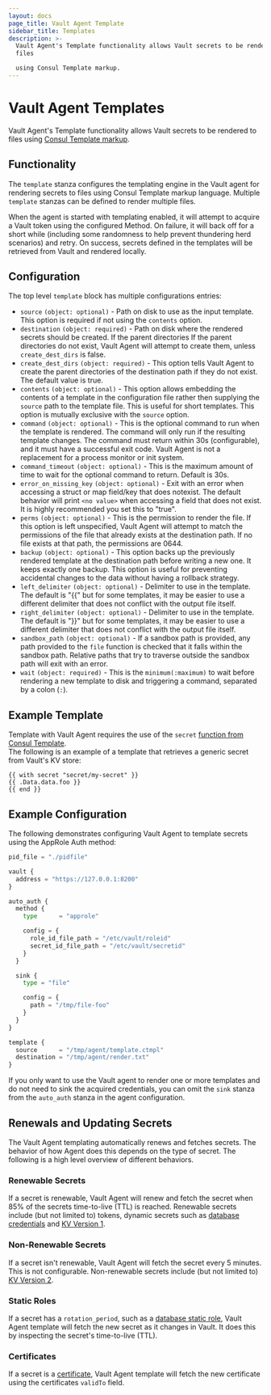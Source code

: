 ```yaml
---
layout: docs
page_title: Vault Agent Template
sidebar_title: Templates
description: >-
  Vault Agent's Template functionality allows Vault secrets to be rendered to
  files 

  using Consul Template markup.
---
```


# Vault Agent Templates

Vault Agent's Template functionality allows Vault secrets to be rendered to files
using [Consul Template markup](https://github.com/hashicorp/consul-template#templating-language).

## Functionality

The `template` stanza configures the templating engine in the Vault agent for rendering
secrets to files using Consul Template markup language. Multiple `template` stanzas
can be defined to render multiple files.

When the agent is started with templating enabled, it will attempt to acquire a
Vault token using the configured Method. On failure, it will back off for a short
while (including some randomness to help prevent thundering herd scenarios) and
retry. On success, secrets defined in the templates will be retrieved from Vault and
rendered locally.

## Configuration

The top level `template` block has multiple configurations entries:

- `source` `(object: optional)` - Path on disk to use as the input template. This
  option is required if not using the `contents` option.
- `destination` `(object: required)` - Path on disk where the rendered secrets should
  be created. If the parent directories If the parent directories do not exist, Vault
  Agent will attempt to create them, unless `create_dest_dirs` is false.
- `create_dest_dirs` `(object: required)` - This option tells Vault Agent to create
  the parent directories of the destination path if they do not exist. The default
  value is true.
- `contents` `(object: optional)` - This option allows embedding the contents of
  a template in the configuration file rather then supplying the `source` path to
  the template file. This is useful for short templates. This option is mutually
  exclusive with the `source` option.
- `command` `(object: optional)` - This is the optional command to run when the
  template is rendered. The command will only run if the resulting template changes.
  The command must return within 30s (configurable), and it must have a successful
  exit code. Vault Agent is not a replacement for a process monitor or init system.
- `command_timeout` `(object: optional)` - This is the maximum amount of time to
  wait for the optional command to return. Default is 30s.
- `error_on_missing_key` `(object: optional)` - Exit with an error when accessing
  a struct or map field/key that does notexist. The default behavior will print `<no value>`
  when accessing a field that does not exist. It is highly recommended you set this
  to "true".
- `perms` `(object: optional)` - This is the permission to render the file. If
  this option is left unspecified, Vault Agent will attempt to match the permissions
  of the file that already exists at the destination path. If no file exists at that
  path, the permissions are 0644.
- `backup` `(object: optional)` - This option backs up the previously rendered template
  at the destination path before writing a new one. It keeps exactly one backup.
  This option is useful for preventing accidental changes to the data without having
  a rollback strategy.
- `left_delimiter` `(object: optional)` - Delimiter to use in the template. The
  default is "{{" but for some templates, it may be easier to use a different
  delimiter that does not conflict with the output file itself.
- `right_delimiter` `(object: optional)` - Delimiter to use in the template. The
  default is "}}" but for some templates, it may be easier to use a different
  delimiter that does not conflict with the output file itself.
- `sandbox_path` `(object: optional)` - If a sandbox path is provided, any path
  provided to the `file` function is checked that it falls within the sandbox path.
  Relative paths that try to traverse outside the sandbox path will exit with an error.
- `wait` `(object: required)` - This is the `minimum(:maximum)` to wait before rendering
  a new template to disk and triggering a command, separated by a colon (`:`).

## Example Template

Template with Vault Agent requires the use of the `secret` [function from Consul Template](https://github.com/hashicorp/consul-template#secret).  
The following is an example of a template that retrieves a generic secret from Vault's
KV store:

```
{{ with secret "secret/my-secret" }}
{{ .Data.data.foo }}
{{ end }}
```

## Example Configuration

The following demonstrates configuring Vault Agent to template secrets using the
AppRole Auth method:

```python
pid_file = "./pidfile"

vault {
  address = "https://127.0.0.1:8200"
}

auto_auth {
  method {
    type      = "approle"

    config = {
      role_id_file_path = "/etc/vault/roleid"
      secret_id_file_path = "/etc/vault/secretid"
    }
  }

  sink {
    type = "file"

    config = {
      path = "/tmp/file-foo"
    }
  }
}

template {
  source      = "/tmp/agent/template.ctmpl"
  destination = "/tmp/agent/render.txt"
}
```

If you only want to use the Vault agent to render one or more templates and do
not need to sink the acquired credentials, you can omit the `sink` stanza from
the `auto_auth` stanza in the agent configuration.

## Renewals and Updating Secrets

The Vault Agent templating automatically renews and fetches secrets.  The behavior
of how Agent does this depends on the type of secret.  The following is a high level
overview of different behaviors.

### Renewable Secrets

If a secret is renewable, Vault Agent will renew and fetch the secret when 85% of the
secrets time-to-live (TTL) is reached. Renewable secrets include (but not limited
to) tokens, dynamic secrets such as [database credentials](/docs/secrets/databases) and [KV Version 1](/docs/secrets/kv/kv-v1).

### Non-Renewable Secrets

If a secret isn't renewable, Vault Agent will fetch the secret every 5 minutes. This is not
configurable.  Non-renewable secrets include (but not limited to) [KV Version 2](/docs/secrets/kv/kv-v2).

### Static Roles

If a secret has a `rotation_period`, such as a [database static role](/docs/secrets/databases#static-roles),
Vault Agent template will fetch the new secret as it changes in Vault.  It does
this by inspecting the secret's time-to-live (TTL).

### Certificates

If a secret is a [certificate](/docs/secrets/pki), Vault Agent template will fetch the new certificate
using the certificates `validTo` field.
